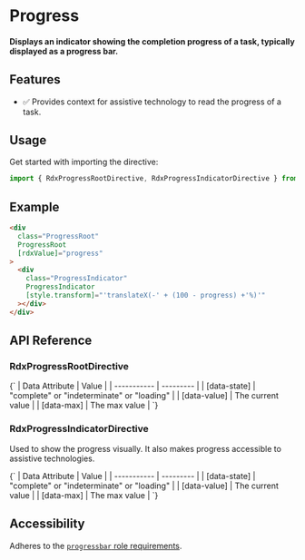 
<Meta title="Primitives/Progress" />

# Progress

#### Displays an indicator showing the completion progress of a task, typically displayed as a progress bar.

<Canvas
  sourceState="hidden"
  of={ProgressDirectiveStories.Default}
/>

## Features

- ✅ Provides context for assistive technology to read the progress of a task.

## Usage

Get started with importing the directive:

```typescript
import { RdxProgressRootDirective, RdxProgressIndicatorDirective } from '@radix-ng/primitives/progress';
```

## Example

```html
<div
  class="ProgressRoot"
  ProgressRoot
  [rdxValue]="progress"
>
  <div
    class="ProgressIndicator"
    ProgressIndicator
    [style.transform]="'translateX(-' + (100 - progress) +'%)'"
  ></div>
</div>
```

## API Reference

### RdxProgressRootDirective

<ArgTypes of={RdxProgressRootDirective} />

<Markdown>
  {`
  | Data Attribute | Value |
  | ----------- | --------- |
  | [data-state]    | "complete" or "indeterminate" or "loading"   |
  | [data-value]    | The current value          |
  | [data-max] |  The max value     |
  `}
</Markdown>

### RdxProgressIndicatorDirective

Used to show the progress visually. It also makes progress accessible to assistive technologies.

<Markdown>
  {`
  | Data Attribute | Value |
  | ----------- | --------- |
  | [data-state]    | "complete" or "indeterminate" or "loading"   |
  | [data-value]    | The current value          |
  | [data-max] |  The max value     |
  `}
</Markdown>

## Accessibility

Adheres to the [`progressbar` role requirements](https://www.w3.org/WAI/ARIA/apg/patterns/meter).
